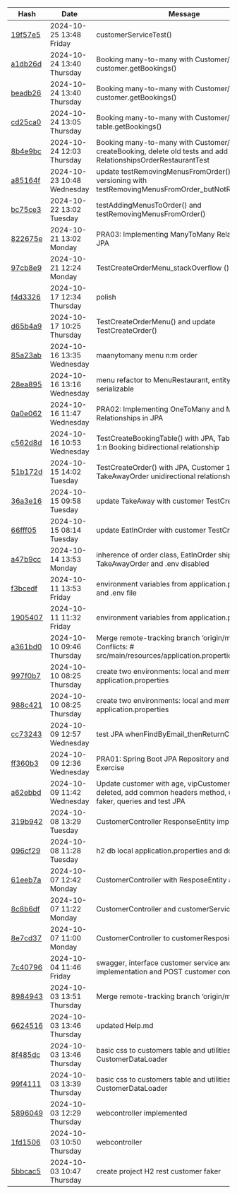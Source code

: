 | Hash | Date | Message | Project |
|-------------|------|---------|-----------------|
| [19f57e5](https://github.com/AlbertProfe/restaurantManager/commit/19f57e55ca7f77c6b38dec2cc079ec7057c5673f) | 2024-10-25 13:48 Friday | customerServiceTest()  | [<>](https://github.com/AlbertProfe/restaurantManager/tree/19f57e55ca7f77c6b38dec2cc079ec7057c5673f) |
| [a1db26d](https://github.com/AlbertProfe/restaurantManager/commit/a1db26df4a6b0fc740cd284b3d2c8280074214c4) | 2024-10-24 13:40 Thursday | Booking many-to-many with Customer/Table: customer.getBookings()  | [<>](https://github.com/AlbertProfe/restaurantManager/tree/a1db26df4a6b0fc740cd284b3d2c8280074214c4) |
| [beadb26](https://github.com/AlbertProfe/restaurantManager/commit/beadb26da0da5cba9460ae6de4526f9e4fa4e7d2) | 2024-10-24 13:40 Thursday | Booking many-to-many with Customer/Table: customer.getBookings()  | [<>](https://github.com/AlbertProfe/restaurantManager/tree/beadb26da0da5cba9460ae6de4526f9e4fa4e7d2) |
| [cd25ca0](https://github.com/AlbertProfe/restaurantManager/commit/cd25ca00067fb6427bf5692a8f9d8969dc31f57d) | 2024-10-24 13:05 Thursday | Booking many-to-many with Customer/Table: table.getBookings()  | [<>](https://github.com/AlbertProfe/restaurantManager/tree/cd25ca00067fb6427bf5692a8f9d8969dc31f57d) |
| [8b4e9bc](https://github.com/AlbertProfe/restaurantManager/commit/8b4e9bc87fd189f20d0d7230b7b405de86a25c2b) | 2024-10-24 12:03 Thursday | Booking many-to-many with Customer/Table & test createBooking, delete old tests and add new tests to RelationshipsOrderRestaurantTest  | [<>](https://github.com/AlbertProfe/restaurantManager/tree/8b4e9bc87fd189f20d0d7230b7b405de86a25c2b) |
| [a85164f](https://github.com/AlbertProfe/restaurantManager/commit/a85164f009b9cc3b027dcf5c69b54bb5f1d52eda) | 2024-10-23 10:48 Wednesday | update testRemovingMenusFromOrder() and versioning with testRemovingMenusFromOrder_butNotRelationship()  | [<>](https://github.com/AlbertProfe/restaurantManager/tree/a85164f009b9cc3b027dcf5c69b54bb5f1d52eda) |
| [bc75ce3](https://github.com/AlbertProfe/restaurantManager/commit/bc75ce39d75158ee0e30f287e3d5b030fb8d9591) | 2024-10-22 13:02 Tuesday | testAddingMenusToOrder() and testRemovingMenusFromOrder()  | [<>](https://github.com/AlbertProfe/restaurantManager/tree/bc75ce39d75158ee0e30f287e3d5b030fb8d9591) |
| [822675e](https://github.com/AlbertProfe/restaurantManager/commit/822675ec42dead425b350714c6df2574cc7a77ed) | 2024-10-21 13:02 Monday | PRA03: Implementing ManyToMany Relationships in JPA  | [<>](https://github.com/AlbertProfe/restaurantManager/tree/822675ec42dead425b350714c6df2574cc7a77ed) |
| [97cb8e9](https://github.com/AlbertProfe/restaurantManager/commit/97cb8e9c61b7dfb43ff5b58bf90db4cc16cc97df) | 2024-10-21 12:24 Monday | TestCreateOrderMenu_stackOverflow ()  | [<>](https://github.com/AlbertProfe/restaurantManager/tree/97cb8e9c61b7dfb43ff5b58bf90db4cc16cc97df) |
| [f4d3326](https://github.com/AlbertProfe/restaurantManager/commit/f4d3326cb7938abed678f3831289d4be4c8c069a) | 2024-10-17 12:34 Thursday | polish  | [<>](https://github.com/AlbertProfe/restaurantManager/tree/f4d3326cb7938abed678f3831289d4be4c8c069a) |
| [d65b4a9](https://github.com/AlbertProfe/restaurantManager/commit/d65b4a959ffe9b8d489e7ad0ef322b707482bb0c) | 2024-10-17 10:25 Thursday | TestCreateOrderMenu() and update TestCreateOrder()  | [<>](https://github.com/AlbertProfe/restaurantManager/tree/d65b4a959ffe9b8d489e7ad0ef322b707482bb0c) |
| [85a23ab](https://github.com/AlbertProfe/restaurantManager/commit/85a23abcf1d3e7a4818d7e374f2cbb1f81709371) | 2024-10-16 13:35 Wednesday | maanytomany menu n:m order  | [<>](https://github.com/AlbertProfe/restaurantManager/tree/85a23abcf1d3e7a4818d7e374f2cbb1f81709371) |
| [28ea895](https://github.com/AlbertProfe/restaurantManager/commit/28ea895e45d9b499cd25014ce6103e8d7a09af67) | 2024-10-16 13:16 Wednesday | menu refactor to MenuRestaurant, entity and serializable  | [<>](https://github.com/AlbertProfe/restaurantManager/tree/28ea895e45d9b499cd25014ce6103e8d7a09af67) |
| [0a0e062](https://github.com/AlbertProfe/restaurantManager/commit/0a0e06235f1bfe7c0d3632cbba53e5eff44c7fbc) | 2024-10-16 11:47 Wednesday | PRA02: Implementing OneToMany and ManyToOne Relationships in JPA  | [<>](https://github.com/AlbertProfe/restaurantManager/tree/0a0e06235f1bfe7c0d3632cbba53e5eff44c7fbc) |
| [c562d8d](https://github.com/AlbertProfe/restaurantManager/commit/c562d8da650da2f758754312c0e1ecea2d8909af) | 2024-10-16 10:53 Wednesday | TestCreateBookingTable() with JPA, TableRestaurant 1:n Booking bidirectional relationship  | [<>](https://github.com/AlbertProfe/restaurantManager/tree/c562d8da650da2f758754312c0e1ecea2d8909af) |
| [51b172d](https://github.com/AlbertProfe/restaurantManager/commit/51b172d69b9f04196dbd52d3abdf9c50a05a3ff9) | 2024-10-15 14:02 Tuesday |  TestCreateOrder() with JPA, Customer 1:n TakeAwayOrder unidirectional relationship  | [<>](https://github.com/AlbertProfe/restaurantManager/tree/51b172d69b9f04196dbd52d3abdf9c50a05a3ff9) |
| [36a3e16](https://github.com/AlbertProfe/restaurantManager/commit/36a3e167f79311d56ac10542acfc8b0b6ac2899c) | 2024-10-15 09:58 Tuesday | update TakeAway with customer TestCreateOrder()  | [<>](https://github.com/AlbertProfe/restaurantManager/tree/36a3e167f79311d56ac10542acfc8b0b6ac2899c) |
| [66fff05](https://github.com/AlbertProfe/restaurantManager/commit/66fff050d8436205a9e6d24a149562c702bb556b) | 2024-10-15 08:14 Tuesday | update EatInOrder with customer TestCreateOrder()  | [<>](https://github.com/AlbertProfe/restaurantManager/tree/66fff050d8436205a9e6d24a149562c702bb556b) |
| [a47b9cc](https://github.com/AlbertProfe/restaurantManager/commit/a47b9cc66d68e33acb7334ed4bfb130532878e2c) | 2024-10-14 13:53 Monday | inherence of order class, EatInOrder shipOrder, TakeAwayOrder and .env disabled  | [<>](https://github.com/AlbertProfe/restaurantManager/tree/a47b9cc66d68e33acb7334ed4bfb130532878e2c) |
| [f3bcedf](https://github.com/AlbertProfe/restaurantManager/commit/f3bcedfddc13c73c36b7759f161dcab13056e220) | 2024-10-11 13:53 Friday | environment variables from application.properties and .env file  | [<>](https://github.com/AlbertProfe/restaurantManager/tree/f3bcedfddc13c73c36b7759f161dcab13056e220) |
| [1905407](https://github.com/AlbertProfe/restaurantManager/commit/190540710cc63a81a7903c8bb4cc12184bd06360) | 2024-10-11 11:32 Friday | environment variables from application.properties  | [<>](https://github.com/AlbertProfe/restaurantManager/tree/190540710cc63a81a7903c8bb4cc12184bd06360) |
| [a361bd0](https://github.com/AlbertProfe/restaurantManager/commit/a361bd0ec337c111ad7c3d03e516c68357b535ed) | 2024-10-10 09:46 Thursday | Merge remote-tracking branch 'origin/master'  # Conflicts: #	src/main/resources/application.properties  | [<>](https://github.com/AlbertProfe/restaurantManager/tree/a361bd0ec337c111ad7c3d03e516c68357b535ed) |
| [997f0b7](https://github.com/AlbertProfe/restaurantManager/commit/997f0b7acad6e70d0cb72ac0b9ea74e75aebd588) | 2024-10-10 08:25 Thursday | create two environments: local and memory by application.properties  | [<>](https://github.com/AlbertProfe/restaurantManager/tree/997f0b7acad6e70d0cb72ac0b9ea74e75aebd588) |
| [988c421](https://github.com/AlbertProfe/restaurantManager/commit/988c4218654389f717e8bb2d2d9027efe011bd84) | 2024-10-10 08:25 Thursday | create two environments: local and memory by application.properties  | [<>](https://github.com/AlbertProfe/restaurantManager/tree/988c4218654389f717e8bb2d2d9027efe011bd84) |
| [cc73243](https://github.com/AlbertProfe/restaurantManager/commit/cc732433db85f61eba561dd2cb12efd917ffada1) | 2024-10-09 12:57 Wednesday | test JPA whenFindByEmail_thenReturnCustomer()  | [<>](https://github.com/AlbertProfe/restaurantManager/tree/cc732433db85f61eba561dd2cb12efd917ffada1) |
| [ff360b3](https://github.com/AlbertProfe/restaurantManager/commit/ff360b37d67fdcdb6d763a2d87faca5f6760597d) | 2024-10-09 12:36 Wednesday | PRA01: Spring Boot JPA Repository and Entity Class Exercise  | [<>](https://github.com/AlbertProfe/restaurantManager/tree/ff360b37d67fdcdb6d763a2d87faca5f6760597d) |
| [a62ebbd](https://github.com/AlbertProfe/restaurantManager/commit/a62ebbd0fa8f823361870739a976e35cc19f743e) | 2024-10-09 11:42 Wednesday | Update customer with age, vipCustomer and deleted, add common headers method, update faker, queries and test JPA  | [<>](https://github.com/AlbertProfe/restaurantManager/tree/a62ebbd0fa8f823361870739a976e35cc19f743e) |
| [319b942](https://github.com/AlbertProfe/restaurantManager/commit/319b94239321dde826d78b7cbe00e29895065b53) | 2024-10-08 13:29 Tuesday | CustomerController ResponseEntity implemented  | [<>](https://github.com/AlbertProfe/restaurantManager/tree/319b94239321dde826d78b7cbe00e29895065b53) |
| [096cf29](https://github.com/AlbertProfe/restaurantManager/commit/096cf2963eb3e8ced84987685ac3cbf1320c1180) | 2024-10-08 11:28 Tuesday | h2 db local application.properties and ddl create  | [<>](https://github.com/AlbertProfe/restaurantManager/tree/096cf2963eb3e8ced84987685ac3cbf1320c1180) |
| [61eeb7a](https://github.com/AlbertProfe/restaurantManager/commit/61eeb7af27c94b71820d714f282d0326dc0063ee) | 2024-10-07 12:42 Monday | CustomerController with ResposeEntity and Headers  | [<>](https://github.com/AlbertProfe/restaurantManager/tree/61eeb7af27c94b71820d714f282d0326dc0063ee) |
| [8c8b6df](https://github.com/AlbertProfe/restaurantManager/commit/8c8b6df0e0d6aebf549ced7b7efab2f1c60dd7c0) | 2024-10-07 11:22 Monday | CustomerController and customerService  | [<>](https://github.com/AlbertProfe/restaurantManager/tree/8c8b6df0e0d6aebf549ced7b7efab2f1c60dd7c0) |
| [8e7cd37](https://github.com/AlbertProfe/restaurantManager/commit/8e7cd37e4e9394af12fbbedd813880a9ea470b06) | 2024-10-07 11:00 Monday | CustomerController to customerRespository  | [<>](https://github.com/AlbertProfe/restaurantManager/tree/8e7cd37e4e9394af12fbbedd813880a9ea470b06) |
| [7c40796](https://github.com/AlbertProfe/restaurantManager/commit/7c4079630a76d6e2c0479ef9c9c11f071dfe1df5) | 2024-10-04 11:46 Friday | swagger, interface customer service and service implementation and POST customer controller  | [<>](https://github.com/AlbertProfe/restaurantManager/tree/7c4079630a76d6e2c0479ef9c9c11f071dfe1df5) |
| [8984943](https://github.com/AlbertProfe/restaurantManager/commit/898494365a0bf4c96a1219b2da895b0230a86cc6) | 2024-10-03 13:51 Thursday | Merge remote-tracking branch 'origin/master'  | [<>](https://github.com/AlbertProfe/restaurantManager/tree/898494365a0bf4c96a1219b2da895b0230a86cc6) |
| [6624516](https://github.com/AlbertProfe/restaurantManager/commit/6624516b7c08acf8b229175bfcd7eabd5212a2f4) | 2024-10-03 13:46 Thursday | updated Help.md  | [<>](https://github.com/AlbertProfe/restaurantManager/tree/6624516b7c08acf8b229175bfcd7eabd5212a2f4) |
| [8f485dc](https://github.com/AlbertProfe/restaurantManager/commit/8f485dc32d3df0a607ac6cbe34d11ea96182f9ba) | 2024-10-03 13:46 Thursday | basic css to customers table and utilities with CustomerDataLoader  | [<>](https://github.com/AlbertProfe/restaurantManager/tree/8f485dc32d3df0a607ac6cbe34d11ea96182f9ba) |
| [99f4111](https://github.com/AlbertProfe/restaurantManager/commit/99f4111dc8c209bda7d558de1073f31e772413a3) | 2024-10-03 13:39 Thursday | basic css to customers table and utilities with CustomerDataLoader  | [<>](https://github.com/AlbertProfe/restaurantManager/tree/99f4111dc8c209bda7d558de1073f31e772413a3) |
| [5896049](https://github.com/AlbertProfe/restaurantManager/commit/5896049c21ab38540eff88b4ae9cf76d8d528f2d) | 2024-10-03 12:29 Thursday | webcontroller implemented  | [<>](https://github.com/AlbertProfe/restaurantManager/tree/5896049c21ab38540eff88b4ae9cf76d8d528f2d) |
| [1fd1506](https://github.com/AlbertProfe/restaurantManager/commit/1fd150662fede95b47583ed97e89ca3391c28421) | 2024-10-03 10:50 Thursday | webcontroller  | [<>](https://github.com/AlbertProfe/restaurantManager/tree/1fd150662fede95b47583ed97e89ca3391c28421) |
| [5bbcac5](https://github.com/AlbertProfe/restaurantManager/commit/5bbcac5705f755326c5c1752ecaa213483f2504c) | 2024-10-03 10:47 Thursday | create project H2 rest customer faker  | [<>](https://github.com/AlbertProfe/restaurantManager/tree/5bbcac5705f755326c5c1752ecaa213483f2504c) |

